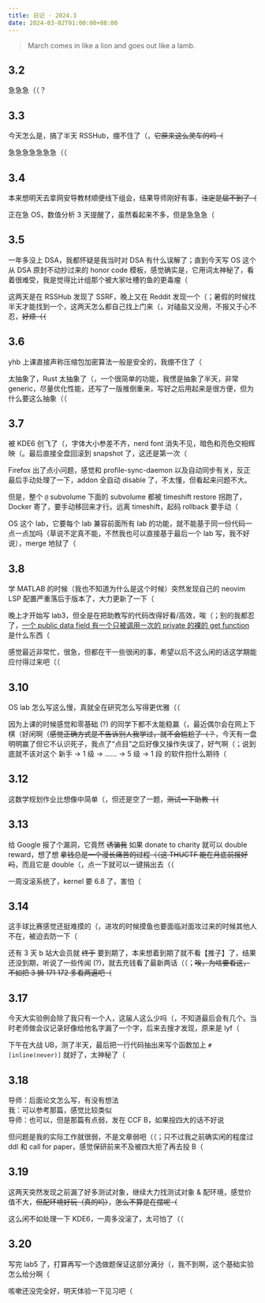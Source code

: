```yaml
---
title: 日记 · 2024.3
date: 2024-03-02T01:00:00+08:00
---
```


>   March comes in like a lion and goes out like a lamb.

## 3.2

急急急（（？

## 3.3

今天怎么是，搞了半天 RSSHub，绷不住了（，~~它原来这么灵车的吗（~~

急急急急急急急（（

## 3.4

本来想明天去拿网安导教材顺便线下组会，结果导师刚好有事，~~注定是届不到了（~~

正在急 OS，数值分析 3 天提醒了，虽然看起来不多，但是急急急（

## 3.5

一年多没上 DSA，我都怀疑是我当时对 DSA 有什么误解了；直到今天写 OS 这个从 DSA 原封不动抄过来的 honor code 模板，感觉确实是，它用词太神秘了，看着很难受，我是觉得比计组那个被大家吐槽钓鱼的更毒瘤（

这两天是在 RSSHub 发现了 SSRF，晚上又在 Reddit 发现一个（；暑假的时候找半天才能找到一个，这两天怎么都自己找上门来（，对磕盐又没用，不报又于心不忍，~~好烦（（~~

## 3.6

yhb 上课直接声称压缩包加密算法一般是安全的，我绷不住了（

太抽象了，Rust 太抽象了（，一个很简单的功能，我愣是抽象了半天，非常 generic，尽量优化性能，还写了一版推倒重来，写好之后用起来是很方便，但为什么要这么抽象（（

## 3.7

被 KDE6 创飞了（，字体大小参差不齐，nerd font 消失不见，暗色和亮色交相辉映（。最后直接全盘回滚到 snapshot 了，这还是第一次（

Firefox 出了点小问题，感觉和 profile-sync-daemon 以及自动同步有关，反正最后手动处理了一下，addon 全自动 disable 了，不太懂，但看起来问题不大。

但是，整个 `@` subvolume 下面的 subvolume 都被 timeshift restore 拐跑了，Docker 寄了，要手动移回来才行。远离 timeshift，起码 rollback 要手动（

OS 这个 lab，它要每个 lab 兼容前面所有 lab 的功能，就不能基于同一份代码一点一点加吗（草说不定真不能，不然我也可以直接基于最后一个 lab 写，我不好说），merge 地狱了（

## 3.8

学 MATLAB 的时候（我也不知道为什么是这个时候）突然发现自己的 neovim LSP 配置严重落后于版本了，大力更新了一下（

晚上才开始写 lab3，但全是在把助教写的代码改得好看/高效，唉（；别的我都忍了，[一个 public data field 有一个只被调用一次的 private 的裸的 get function](https://github.com/LearningOS/rCore-Tutorial-Code-2024S/blob/befccb262c76cd8f4ea1a00db5cd68739f1a119a/os/src/task/task.rs#L82-L87) 是什么东西（

感觉最近非常忙，很急，但都在干一些很闲的事，希望以后不这么闲的话这学期能应付得过来吧（（

## 3.10

OS lab 怎么写这么慢，真就全在研究怎么写得更优雅（（

因为上课的时候感觉和零基础 (?) 的同学下都不太能稳赢（，最近偶尔会在网上下棋（好闲啊（~~感觉正确方式是不告诉别人我学过，就不会尴尬了（？~~，今天有一盘明明赢了但它不认识死子，我点了“点目”之后好像又操作失误了，好气啊（；说到底就不该对这个 新手 → 1 级 → …… → 5 级 → 1 段 的软件抱什么期待（

## 3.12

这数学规划作业比想像中简单（，但还是空了一题，~~测试一下助教（（~~

## 3.13

给 Google 报了个漏洞，它竟然 ~~诱骗我~~ 如果 donate to charity 就可以 double reward，想了想 ~~拿钱总是一个漫长痛苦的过程（（这 THUCTF 能在月底前报好吗~~，而且它是 double（，点一下就可以一键捐出去（（

一周没滚系统了，kernel 要 6.8 了，害怕（

## 3.14

这手球比赛感觉还挺难摸的（，进攻的时候摸鱼也要面临对面攻过来的时候其他人不在，被迫去防一下（

还有 3 天 b 站大会员就 ~~终于~~ 要到期了，本来想着到期了就不看【推子】了，结果还没到期，听说了一些传闻 (?)，就去充钱看了最新两话（（；~~唉，为啥要看这，不如把 3 狮 171 172 多看两遍吧（~~

## 3.17

今天大实验例会除了我只有一个人，这届人这么少吗（，不知道最后会有几个。当时老师做会议记录好像给他名字漏了一个字，后来去搜才发现，原来是 lyf（

下午在大战 UB，测了半天，最后把一行代码抽出来写个函数加上 `#[inline(never)]` 就好了，太神秘了（

## 3.18

导师：后面论文怎么写，有没有想法  
我：可以参考那篇，感觉比较类似  
导师：也可以，但是那篇有点弱，发在 CCF B，如果投四大的话不好说

但问题是我的实际工作就很弱，不是文章弱吧（（；只不过我之前确实闲的程度过 ddl 和 call for paper，感觉保研前来不及被四大拒了再去投 B（

## 3.19

这两天突然发现之前漏了好多测试对象，继续大力找测试对象 & 配环境，感觉价值不大，~~但配环境好玩（真的吗）~~，~~怎么不算是在摆呢（~~

这么闲不如处理一下 KDE6，一周多没滚了，太可怕了（（

## 3.20

写完 lab5 了，打算再写一个选做题保证这部分满分（，我不到啊，这个基础实验怎么给分啊（

咳嗽还没完全好，明天体验一下见习吧（
